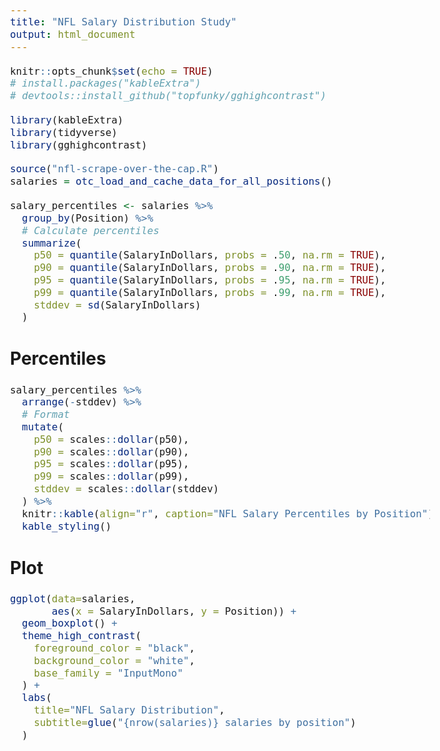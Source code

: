 ```yaml
---
title: "NFL Salary Distribution Study"
output: html_document
---
```


<style type="text/css">
body {
  font-size: 14pt;
  font-family: -apple-system, BlinkMacSystemFont, sans-serif;
}
table > tbody > tr > td:nth-of-type(2),
table > tbody > tr > td:nth-of-type(3),
table > tbody > tr > td:nth-of-type(4),
table > tbody > tr > td:nth-of-type(5),
table > tbody > tr > td:nth-of-type(6) {
  font-family: "InputMono-Regular", monospace;
  font-size: 12pt;
}
td:nth-of-type(6) {
  background-color: #eeeeee;
}
</style>


```r
knitr::opts_chunk$set(echo = TRUE)
# install.packages("kableExtra")
# devtools::install_github("topfunky/gghighcontrast")

library(kableExtra)
library(tidyverse)
library(gghighcontrast)

source("nfl-scrape-over-the-cap.R")
salaries = otc_load_and_cache_data_for_all_positions() 

salary_percentiles <- salaries %>%
  group_by(Position) %>%
  # Calculate percentiles
  summarize(
    p50 = quantile(SalaryInDollars, probs = .50, na.rm = TRUE),
    p90 = quantile(SalaryInDollars, probs = .90, na.rm = TRUE),
    p95 = quantile(SalaryInDollars, probs = .95, na.rm = TRUE),
    p99 = quantile(SalaryInDollars, probs = .99, na.rm = TRUE),
    stddev = sd(SalaryInDollars)
  )
```

## Percentiles

```r

salary_percentiles %>%
  arrange(-stddev) %>%
  # Format
  mutate(
    p50 = scales::dollar(p50),
    p90 = scales::dollar(p90),
    p95 = scales::dollar(p95),
    p99 = scales::dollar(p99),
    stddev = scales::dollar(stddev)
  ) %>%
  knitr::kable(align="r", caption="NFL Salary Percentiles by Position") %>%
  kable_styling()
```

## Plot

```r
ggplot(data=salaries,
       aes(x = SalaryInDollars, y = Position)) +
  geom_boxplot() +
  theme_high_contrast(
    foreground_color = "black",
    background_color = "white",
    base_family = "InputMono"
  ) + 
  labs(
    title="NFL Salary Distribution",
    subtitle=glue("{nrow(salaries)} salaries by position")
  )
```
